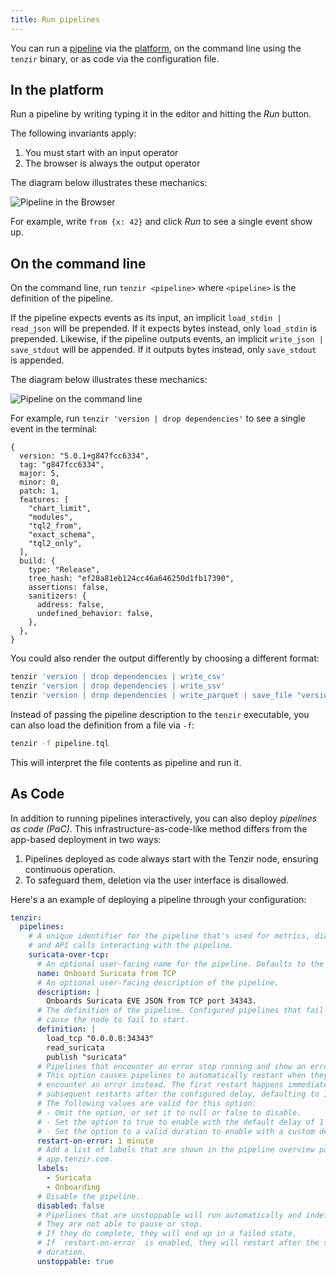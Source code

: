 ```yaml
---
title: Run pipelines
---
```


You can run a [pipeline](../../../explanations/architecture/pipeline) via the
[platform](https://app.tenzir.com), on the command line using the `tenzir`
binary, or as code via the configuration file.

## In the platform

Run a pipeline by writing typing it in the editor and hitting the *Run* button.

The following invariants apply:

1. You must start with an input operator
2. The browser is always the output operator

The diagram below illustrates these mechanics:

![Pipeline in the Browser](run-pipelines/pipeline-browser.svg)

For example, write `from {x: 42}` and click *Run* to see a single event show up.

## On the command line

On the command line, run `tenzir <pipeline>` where `<pipeline>` is the
definition of the pipeline.

If the pipeline expects events as its input, an implicit `load_stdin |
read_json` will be prepended. If it expects bytes instead, only `load_stdin` is
prepended. Likewise, if the pipeline outputs events, an implicit `write_json |
save_stdout` will be appended. If it outputs bytes instead, only `save_stdout`
is appended.

The diagram below illustrates these mechanics:

![Pipeline on the command line](run-pipelines/pipeline-cli.svg)

For example, run `tenzir 'version | drop dependencies'` to see a single event in
the terminal:

```tql
{
  version: "5.0.1+g847fcc6334",
  tag: "g847fcc6334",
  major: 5,
  minor: 0,
  patch: 1,
  features: [
    "chart_limit",
    "modules",
    "tql2_from",
    "exact_schema",
    "tql2_only",
  ],
  build: {
    type: "Release",
    tree_hash: "ef28a81eb124cc46a646250d1fb17390",
    assertions: false,
    sanitizers: {
      address: false,
      undefined_behavior: false,
    },
  },
}
```

You could also render the output differently by choosing a different format:

```sh
tenzir 'version | drop dependencies | write_csv'
tenzir 'version | drop dependencies | write_ssv'
tenzir 'version | drop dependencies | write_parquet | save_file "version.parquet'
```

Instead of passing the pipeline description to the `tenzir` executable, you can
also load the definition from a file via `-f`:

```sh
tenzir -f pipeline.tql
```

This will interpret the file contents as pipeline and run it.

## As Code

In addition to running pipelines interactively, you can also deploy *pipelines as
code (PaC)*. This infrastructure-as-code-like method differs from the app-based
deployment in two ways:

1. Pipelines deployed as code always start with the Tenzir node, ensuring
   continuous operation.
2. To safeguard them, deletion via the user interface is disallowed.

Here's a an example of deploying a pipeline through your configuration:

```yaml title="<prefix>/etc/tenzir/tenzir.yaml"
tenzir:
  pipelines:
    # A unique identifier for the pipeline that's used for metrics, diagnostics,
    # and API calls interacting with the pipeline.
    suricata-over-tcp:
      # An optional user-facing name for the pipeline. Defaults to the id.
      name: Onboard Suricata from TCP
      # An optional user-facing description of the pipeline.
      description: |
        Onboards Suricata EVE JSON from TCP port 34343.
      # The definition of the pipeline. Configured pipelines that fail to start
      # cause the node to fail to start.
      definition: |
        load_tcp "0.0.0.0:34343"
        read_suricata
        publish "suricata"
      # Pipelines that encounter an error stop running and show an error state.
      # This option causes pipelines to automatically restart when they
      # encounter an error instead. The first restart happens immediately, and
      # subsequent restarts after the configured delay, defaulting to 1 minute.
      # The following values are valid for this option:
      # - Omit the option, or set it to null or false to disable.
      # - Set the option to true to enable with the default delay of 1 minute.
      # - Set the option to a valid duration to enable with a custom delay.
      restart-on-error: 1 minute
      # Add a list of labels that are shown in the pipeline overview page at
      # app.tenzir.com.
      labels:
        - Suricata
        - Onboarding
      # Disable the pipeline.
      disabled: false
      # Pipelines that are unstoppable will run automatically and indefinitely.
      # They are not able to pause or stop.
      # If they do complete, they will end up in a failed state.
      # If `restart-on-error` is enabled, they will restart after the specified
      # duration.
      unstoppable: true
```
